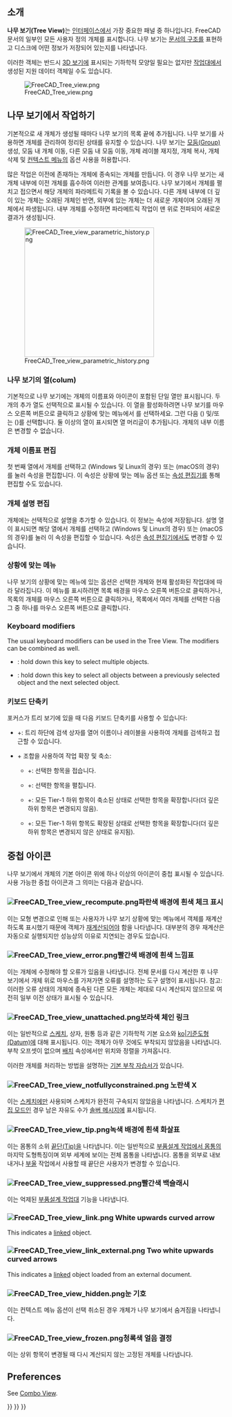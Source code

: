 <languages/>
{{TOCright}}

<span id="Introduction"></span>
== 소개 ==

<div class="mw-translate-fuzzy">
'''나무 보기(Tree View)'''는 [[Interface/ko|인터페이스]]에서 가장 중요한 패널 중 하나입니다. FreeCAD 문서의 일부인 모든 사용자 정의 개체를 표시합니다. 나무 보기는 [[Document_structure/ko|문서의 구조]]를 표현하고 디스크에 어떤 정보가 저장되어 있는지를 나타냅니다.
</div>

이러한 객체는 반드시 [[3D_view/ko|3D 보기]]에 표시되는 기하학적 모양일 필요는 없지만 [[Workbenches/ko|작업대]]에서 생성된 지원 데이터 객체일 수도 있습니다.

[[File:FreeCAD_Tree_view.png]]

{{Caption|문서의 다양한 요소를 보여주는 나무 보기입니다.}}

<span id="Working_with_the_Tree_View"></span>
== 나무 보기에서 작업하기 ==

기본적으로 새 개체가 생성될 때마다 나무 보기의 목록 끝에 추가됩니다. 나무 보기를 사용하면 개체를 관리하여 정리된 상태를 유지할 수 있습니다. 나무 보기는 [[Std_Group/ko|모둠(Group)]] 생성, 모둠 내 개체 이동, 다른 모둠 내 모둠 이동, 개체 레이블 재지정, 개체 복사, 개체 삭제 및 [[#Context_menu|컨텍스트 메뉴]]의 옵션 사용을 허용합니다.

많은 작업은 이전에 존재하는 개체에 종속되는 개체를 만듭니다. 이 경우 나무 보기는 새 개체 내부에 이전 개체를 흡수하여 이러한 관계를 보여줍니다. 나무 보기에서 개체를 펼치고 접으면서 해당 개체의 파라메트릭 기록을 볼 수 있습니다. 다른 개체 내부에 더 깊이 있는 개체는 오래된 개체인 반면, 외부에 있는 개체는 더 새로운 개체이며 오래된 개체에서 파생됩니다. 내부 개체를 수정하면 파라메트릭 작업이 맨 위로 전파되어 새로운 결과가 생성됩니다.

[[File:FreeCAD_Tree_view_parametric_history.png|x300px]]

{{Caption|최상위 개체는 이전 작업으로 생성된 개체에 대해 매개변수 작업을 수행하여 생성됩니다. <br> 나무를 완전히 펼쳐 보면 부분적 고체를 만드는 데 사용된 원래 요소가 드러납니다.}}

<span id="Tree_View_columns"></span>
=== 나무 보기의 열(colum) ===

<div class="mw-translate-fuzzy">
기본적으로 나무 보기에는 개체의 이름표와 아이콘이 포함된 단일 열만 표시됩니다. 두 개의 추가 열도 선택적으로 표시될 수 있습니다. 이 열을 활성화하려면 나무 보기를 마우스 오른쪽 버튼으로 클릭하고 상황에 맞는 메뉴에서 {{MenuCommand|Tree settings}}를 선택하세요. 그런 다음 {{MenuCommand|설명 표시}}({{Version|0.21}}) 및/또는 {{MenuCommand|내부 이름 표시}}({{Version|1.0}})를 선택합니다. 둘 이상의 열이 표시되면 열 머리글이 추가됩니다. 개체의 내부 이름은 변경할 수 없습니다.
</div>

<span id="Edit_object_label"></span>
=== 개체 이름표 편집 ===

첫 번째 열에서 개체를 선택하고 {{KEY|F2}}(Windows 및 Linux의 경우) 또는 {{KEY|Enter}}(macOS의 경우)를 눌러 {{PropertyData|Label}} 속성을 편집합니다. 이 속성은 상황에 맞는 메뉴 옵션 {{MenuCommand|Rename}} 또는 [[Property_editor/ko|속성 편집기]]를 통해 편집할 수도 있습니다.

<span id="Edit_object_description"></span>
=== 개체 설명 편집 ===

개체에는 선택적으로 설명을 추가할 수 있습니다. 이 정보는 {{PropertyData|Label2}} 속성에 저장됩니다. 설명 열이 표시되면 해당 열에서 개체를 선택하고 {{KEY|F2}}(Windows 및 Linux의 경우) 또는 {{KEY|Enter}}(macOS의 경우)를 눌러 이 속성을 편집할 수 있습니다. 속성은 [[Property_editor/ko|속성 편집기]]에서도 변경할 수 있습니다.

<span id="Context_menu"></span>
=== 상황에 맞는 메뉴 ===

나무 보기의 상황에 맞는 메뉴에 있는 옵션은 선택한 개체와 현재 활성화된 작업대에 따라 달라집니다. 이 메뉴를 표시하려면 목록 배경을 마우스 오른쪽 버튼으로 클릭하거나, 목록의 개체를 마우스 오른쪽 버튼으로 클릭하거나, 목록에서 여러 개체를 선택한 다음 그 중 하나를 마우스 오른쪽 버튼으로 클릭합니다.

=== Keyboard modifiers ===

The usual keyboard modifiers can be used in the Tree View. The modifiers can be combined as well.
* {{KEY|Ctrl}}: hold down this key to select multiple objects.
* {{KEY|Shift}}: hold down this key to select all objects between a previously selected object and the next selected object.

<span id="Keyboard_shortcuts"></span>
=== 키보드 단축키 ===

<div class="mw-translate-fuzzy">
포커스가 트리 보기에 있을 때 다음 키보드 단축키를 사용할 수 있습니다:
* {{KEY|Ctrl}}+{{KEY|F}}: 트리 하단에 검색 상자를 열어 이름이나 레이블을 사용하여 개체를 검색하고 접근할 수 있습니다.
* {{KEY|Alt}}+{{KEY|화살표}} 조합을 사용하여 작업 확장 및 축소: {{Version|0.20}}
** {{KEY|Alt}}+{{KEY|왼쪽}}: 선택한 항목을 접습니다.
** {{KEY|Alt}}+{{KEY|오른쪽}}: 선택한 항목을 펼칩니다.
** {{KEY|Alt}}+{{KEY|위}}: 모든 Tier-1 하위 항목이 축소된 상태로 선택한 항목을 확장합니다(더 깊은 하위 항목은 변경되지 않음).
** {{KEY|Alt}}+{{KEY|아래}}: 모든 Tier-1 하위 항목도 확장된 상태로 선택한 항목을 확장합니다(더 깊은 하위 항목은 변경되지 않은 상태로 유지됨).
</div>

<span id="Overlay_icons"></span>
== 중첩 아이콘 ==

나무 보기에서 개체의 기본 아이콘 위에 하나 이상의 아이콘이 중첩 표시될 수 있습니다. 사용 가능한 중첩 아이콘과 그 의미는 다음과 같습니다.

<span id="File:FreeCAD_Tree_view_recompute.png_White_check_mark_on_blue_background"></span>
=== [[File:FreeCAD_Tree_view_recompute.png]]파란색 배경에 흰색 체크 표시 ===

이는 모형 변경으로 인해 또는 사용자가 나무 보기 상황에 맞는 메뉴에서 객체를 재계산하도록 표시했기 때문에 객체가 [[Std_Refresh/ko|재계산]]되어야 함을 나타냅니다. 대부분의 경우 재계산은 자동으로 실행되지만 성능상의 이유로 지연되는 경우도 있습니다.

<span id="File:FreeCAD_Tree_view_error.png_White_exclamation_mark_on_red_background"></span>
=== [[File:FreeCAD_Tree_view_error.png]]빨간색 배경에 흰색 느낌표 ===

이는 개체에 수정해야 할 오류가 있음을 나타냅니다. 전체 문서를 다시 계산한 후 나무 보기에서 개체 위로 마우스를 가져가면 오류를 설명하는 도구 설명이 표시됩니다. 참고: 이러한 오류 상태의 개체에 종속된 다른 모든 개체는 제대로 다시 계산되지 않으므로 여전히 일부 이전 상태가 표시될 수 있습니다.

<span id="File:FreeCAD_Tree_view_unattached.png_Purple_chain_link"></span>
=== [[File:FreeCAD_Tree_view_unattached.png]]보라색 체인 링크 ===

<div class="mw-translate-fuzzy">
이는 일반적으로 [[Sketch/ko|스케치]], 상자, 원통 등과 같은 기하학적 기본 요소와 [[Datum|ko|기준도형(Datum)]]에 대해 표시됩니다. 이는 객체가 아무 것에도 부착되지 않았음을 나타냅니다. 부착 오프셋이 없으며 [[Placement/ko|배치]] 속성에서만 위치와 정렬을 가져옵니다.
</div>

이러한 개체를 처리하는 방법을 설명하는 [[Basic_Attachment_Tutorial/ko|기본 부착 자습서]]가 있습니다.

<span id="File:FreeCAD_Tree_view_notfullyconstrained.png_Yellow_X"></span>
===[[File:FreeCAD_Tree_view_notfullyconstrained.png]] 노란색 X ===

이는 [[Sketch/ko|스케치]]에만 사용되며 스케치가 완전히 구속되지 않았음을 나타냅니다. 스케치가 [[Sketcher_EditSketch/ko|편집 모드]]인 경우 남은 자유도 수가 [[Sketcher_Dialog#Solver_messages|솔버 메시지]]에 표시됩니다.

<span id="File:FreeCAD_Tree_view_tip.png_White_arrow_on_green_background"></span>
=== [[File:FreeCAD_Tree_view_tip.png]]녹색 배경에 흰색 화살표 ===

이는 몸통의 소위 [[PartDesign_Body#Tip|끝단(Tip)]]을 나타냅니다. 이는 일반적으로 [[PartDesign_Body/ko|부품설계 작업에서 몸통]]의 마지막 도형특징이며 외부 세계에 보이는 전체 몸통을 나타냅니다. 몸통을 외부로 내보내거나 [[Part_Boolean/ko|부울]] 작업에서 사용할 때 끝단은 사용자가 변경할 수 있습니다.

<span id="File:FreeCAD_Tree_view_suppressed.png_Red_backslash"></span>
=== [[File:FreeCAD_Tree_view_suppressed.png]]빨간색 백슬래시 ===

{{Version|1.0}}

이는 억제된 [[PartDesign_Workbench/ko|부품설계 작업대]] 기능을 나타냅니다.

=== [[File:FreeCAD_Tree_view_link.png]] White upwards curved arrow ===

This indicates a [[Std_LinkMake|linked]] object.

=== [[File:FreeCAD_Tree_view_link_external.png]] Two white upwards curved arrows ===

This indicates a [[Std_LinkMake|linked]] object loaded from an external document.

<span id="File:FreeCAD_Tree_view_hidden.png_Eye_symbol"></span>
=== [[File:FreeCAD_Tree_view_hidden.png]]눈 기호 ===

<div class="mw-translate-fuzzy">
이는 {{MenuCommand|나무 보기에 숨겨진 항목 표시}} 컨텍스트 메뉴 옵션이 선택 취소된 경우 개체가 나무 보기에서 숨겨짐을 나타냅니다.
</div>

<span id="File:FreeCAD_Tree_view_frozen.png_Cyan_ice_crystal"></span>
=== [[File:FreeCAD_Tree_view_frozen.png]]청록색 얼음 결정 ===

{{Version|1.0}}

<div class="mw-translate-fuzzy">
이는 상위 항목이 변경될 때 다시 계산되지 않는 고정된 개체를 나타냅니다.
</div>

== Preferences ==

See [[Combo_View#Preferences|Combo View]].


{{Interface_navi{{#translation:}}}}
{{Std_Base_navi{{#translation:}}}}
{{Userdocnavi{{#translation:}}}}